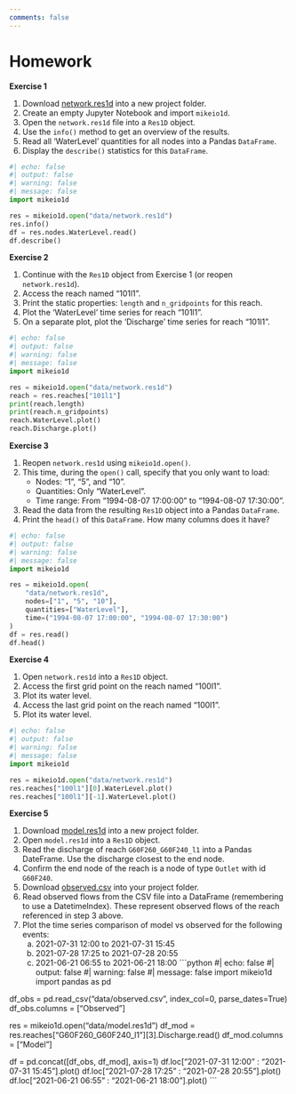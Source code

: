 ```yaml
---
comments: false
---
```


# Homework {.unnumbered}

**Exercise 1**

1.  Download [network.res1d](data/network.res1d){download="network.res1d"} into a new project folder.
2.  Create an empty Jupyter Notebook and import `mikeio1d`.
3.  Open the `network.res1d` file into a `Res1D` object.
4.  Use the `info()` method to get an overview of the results.
5.  Read all 'WaterLevel' quantities for all nodes into a Pandas `DataFrame`.
6.  Display the `describe()` statistics for this `DataFrame`.
```python
#| echo: false
#| output: false
#| warning: false
#| message: false
import mikeio1d

res = mikeio1d.open("data/network.res1d")
res.info()
df = res.nodes.WaterLevel.read()
df.describe()
```

**Exercise 2**

1.  Continue with the `Res1D` object from Exercise 1 (or reopen `network.res1d`).
2.  Access the reach named "101l1".
3.  Print the static properties: `length` and `n_gridpoints` for this reach.
4.  Plot the 'WaterLevel' time series for reach "101l1".
5.  On a separate plot, plot the 'Discharge' time series for reach "101l1".
```python
#| echo: false
#| output: false
#| warning: false
#| message: false
import mikeio1d

res = mikeio1d.open("data/network.res1d")
reach = res.reaches["101l1"]
print(reach.length)
print(reach.n_gridpoints)
reach.WaterLevel.plot()
reach.Discharge.plot()
```

**Exercise 3**

1.  Reopen `network.res1d` using `mikeio1d.open()`.
2.  This time, during the `open()` call, specify that you only want to load:
    *   Nodes: "1", "5", and "10".
    *   Quantities: Only "WaterLevel".
    *   Time range: From "1994-08-07 17:00:00" to "1994-08-07 17:30:00".
3.  Read the data from the resulting `Res1D` object into a Pandas `DataFrame`.
4.  Print the `head()` of this `DataFrame`. How many columns does it have?
```python
#| echo: false
#| output: false
#| warning: false
#| message: false
import mikeio1d

res = mikeio1d.open(
    "data/network.res1d",
    nodes=["1", "5", "10"],
    quantities=["WaterLevel"],
    time=("1994-08-07 17:00:00", "1994-08-07 17:30:00")
)
df = res.read()
df.head()
```

**Exercise 4**

1.  Open `network.res1d` into a `Res1D` object.
2.  Access the first grid point on the reach named "100l1".
3.  Plot its water level.
4.  Access the last grid point on the reach named "100l1".
5.  Plot its water level.
```python
#| echo: false
#| output: false
#| warning: false
#| message: false
import mikeio1d

res = mikeio1d.open("data/network.res1d")
res.reaches["100l1"][0].WaterLevel.plot()
res.reaches["100l1"][-1].WaterLevel.plot()
```

**Exercise 5**

1.  Download [model.res1d](data/model.res1d){download="model.res1d"} into a new project folder.
2.  Open `model.res1d` into a `Res1D` object.
3.  Read the discharge of reach `G60F260_G60F240_l1` into a Pandas DateFrame. Use the discharge closest to the end node.
4.  Confirm the end node of the reach is a node of type `Outlet` with id `G60F240`.
5.  Download [observed.csv](data/observed.csv){download="observed.csv"} into your project folder.
6.  Read observed flows from the CSV file into a DataFrame (remembering to use a DatetimeIndex). These represent observed flows of the reach referenced in step 3 above.
7.  Plot the time series comparison of model vs observed for the following events:
    a.  2021-07-31 12:00 to 2021-07-31 15:45
    b.  2021-07-28 17:25 to 2021-07-28 20:55
    c.  2021-06-21 06:55 to 2021-06-21 18:00
```python
#| echo: false
#| output: false
#| warning: false
#| message: false
import mikeio1d
import pandas as pd

df_obs = pd.read_csv("data/observed.csv", index_col=0, parse_dates=True)
df_obs.columns = ["Observed"]

res = mikeio1d.open("data/model.res1d")
df_mod = res.reaches["G60F260_G60F240_l1"][3].Discharge.read()
df_mod.columns = ["Model"]

df = pd.concat([df_obs, df_mod], axis=1)
df.loc["2021-07-31 12:00" : "2021-07-31 15:45"].plot()
df.loc["2021-07-28 17:25" : "2021-07-28 20:55"].plot()
df.loc["2021-06-21 06:55" : "2021-06-21 18:00"].plot()
```